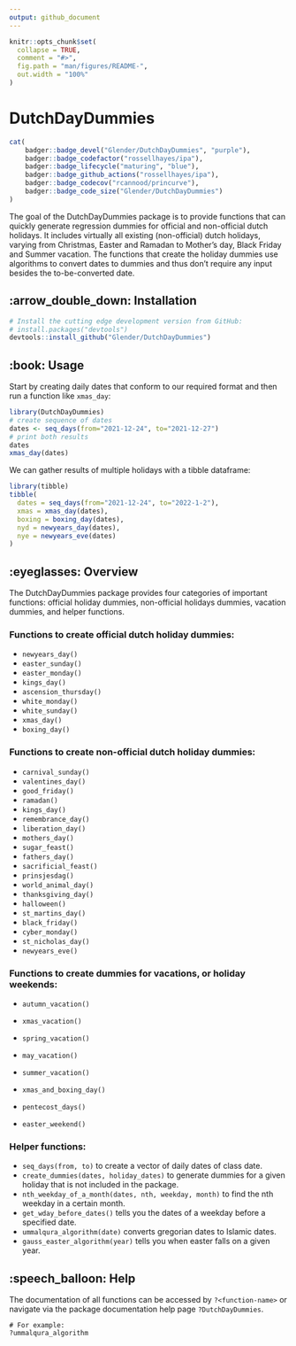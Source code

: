```yaml
---
output: github_document
---
```


<!-- README.md is generated from README.Rmd. Please edit that file -->

```r
knitr::opts_chunk$set(
  collapse = TRUE,
  comment = "#>",
  fig.path = "man/figures/README-",
  out.width = "100%"
)
```

# DutchDayDummies

```r
cat(
	badger::badge_devel("Glender/DutchDayDummies", "purple"),
	badger::badge_codefactor("rossellhayes/ipa"),
	badger::badge_lifecycle("maturing", "blue"),
	badger::badge_github_actions("rossellhayes/ipa"),
	badger::badge_codecov("rcannood/princurve"),
	badger::badge_code_size("Glender/DutchDayDummies")
)
```

The goal of the DutchDayDummies package is to provide functions that can quickly generate regression dummies for official and non-official dutch holidays. It includes virtually all existing (non-official) dutch holidays, varying from Christmas, Easter and Ramadan to Mother's day, Black Friday and Summer vacation. The functions that create the holiday dummies use algorithms to convert dates to dummies and thus don't require any input besides the to-be-converted date. 

## :arrow_double_down: Installation

```r
# Install the cutting edge development version from GitHub:
# install.packages("devtools")
devtools::install_github("Glender/DutchDayDummies")
```

## :book: Usage

Start by creating daily dates that conform to our required format and then run a function like `xmas_day`:

```r
library(DutchDayDummies)
# create sequence of dates
dates <- seq_days(from="2021-12-24", to="2021-12-27")
# print both results
dates
xmas_day(dates)
```

We can gather results of multiple holidays with a tibble dataframe:

```r
library(tibble)
tibble(
  dates = seq_days(from="2021-12-24", to="2022-1-2"),
  xmas = xmas_day(dates),
  boxing = boxing_day(dates),
  nyd = newyears_day(dates),
  nye = newyears_eve(dates)
)
```

## :eyeglasses: Overview

The DutchDayDummies package provides four categories of important functions:
official holiday dummies, non-official holidays dummies, vacation dummies, and helper functions.

### Functions to create official dutch holiday dummies:

* `newyears_day()`
* `easter_sunday()`
* `easter_monday()`
* `kings_day()`
* `ascension_thursday()`
* `white_monday()`
* `white_sunday()`
* `xmas_day()`
* `boxing_day()`

### Functions to create non-official dutch holiday dummies:

* `carnival_sunday()`
* `valentines_day()`
* `good_friday()`
* `ramadan()`
* `kings_day()`
* `remembrance_day()`
* `liberation_day()`
* `mothers_day()`
* `sugar_feast()`
* `fathers_day()`
* `sacrificial_feast()`
* `prinsjesdag()`
* `world_animal_day()`
* `thanksgiving_day()`
* `halloween()`
* `st_martins_day()`
* `black_friday()`
* `cyber_monday()`
* `st_nicholas_day()`
* `newyears_eve()`

### Functions to create dummies for vacations, or holiday weekends:

* `autumn_vacation()`
* `xmas_vacation()`
* `spring_vacation()`
* `may_vacation()`
* `summer_vacation()`

* `xmas_and_boxing_day()`
* `pentecost_days()`
* `easter_weekend()`

### Helper functions:

* `seq_days(from, to)` to create a vector of daily dates of class date.
* `create_dummies(dates, holiday_dates)` to generate dummies for a given holiday that is not included in the package.
* `nth_weekday_of_a_month(dates, nth, weekday, month)` to find the nth weekday in a certain month.
* `get_wday_before_dates()` tells you the dates of a weekday before a specified date.
* `ummalqura_algorithm(date)` converts gregorian dates to Islamic dates. 
* `gauss_easter_algorithm(year)` tells you when easter falls on a given year.

## :speech_balloon: Help

The documentation of all functions can be accessed by `?<function-name>` or navigate via the package documentation help page `?DutchDayDummies`.
```
# For example:
?ummalqura_algorithm
```


